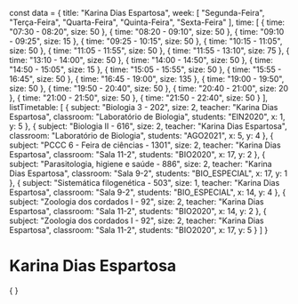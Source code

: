 const data = {
  title: "Karina Dias Espartosa",
  week: [
    "Segunda-Feira",
    "Terça-Feira",
    "Quarta-Feira",
    "Quinta-Feira",
    "Sexta-Feira"
  ],
  time: [
    {
      time: "07:30 - 08:20",
      size: 50
    },
    {
      time: "08:20 - 09:10",
      size: 50
    },
    {
      time: "09:10 - 09:25",
      size: 15
    },
    {
      time: "09:25 - 10:15",
      size: 50
    },
    {
      time: "10:15 - 11:05",
      size: 50
    },
    {
      time: "11:05 - 11:55",
      size: 50
    },
    {
      time: "11:55 - 13:10",
      size: 75
    },
    {
      time: "13:10 - 14:00",
      size: 50
    },
    {
      time: "14:00 - 14:50",
      size: 50
    },
    {
      time: "14:50 - 15:05",
      size: 15
    },
    {
      time: "15:05 - 15:55",
      size: 50
    },
    {
      time: "15:55 - 16:45",
      size: 50
    },
    {
      time: "16:45 - 19:00",
      size: 135
    },
    {
      time: "19:00 - 19:50",
      size: 50
    },
    {
      time: "19:50 - 20:40",
      size: 50
    },
    {
      time: "20:40 - 21:00",
      size: 20
    },
    {
      time: "21:00 - 21:50",
      size: 50
    },
    {
      time: "21:50 - 22:40",
      size: 50
    }
  ],
  listTimetable: [
    {
      subject: "Biologia 3 - 202",
      size: 2,
      teacher: "Karina Dias Espartosa",
      classroom: "Laboratório de Biologia",
      students: "EIN2020",
      x: 1,
      y: 5
    },
    {
      subject: "Biologia II - 616",
      size: 2,
      teacher: "Karina Dias Espartosa",
      classroom: "Laboratório de Biologia",
      students: "AGO2021",
      x: 5,
      y: 4
    },
    {
      subject: "PCCC 6 - Feira de ciências - 1301",
      size: 2,
      teacher: "Karina Dias Espartosa",
      classroom: "Sala 11-2",
      students: "BIO2020",
      x: 17,
      y: 2
    },
    {
      subject: "Parasitologia, higiene e saúde - 886",
      size: 2,
      teacher: "Karina Dias Espartosa",
      classroom: "Sala 9-2",
      students: "BIO_ESPECIAL",
      x: 17,
      y: 1
    },
    {
      subject: "Sistemática filogenética - 503",
      size: 1,
      teacher: "Karina Dias Espartosa",
      classroom: "Sala 9-2",
      students: "BIO_ESPECIAL",
      x: 14,
      y: 4
    },
    {
      subject: "Zoologia dos cordados I - 92",
      size: 2,
      teacher: "Karina Dias Espartosa",
      classroom: "Sala 11-2",
      students: "BIO2020",
      x: 14,
      y: 2
    },
    {
      subject: "Zoologia dos cordados I - 92",
      size: 2,
      teacher: "Karina Dias Espartosa",
      classroom: "Sala 11-2",
      students: "BIO2020",
      x: 17,
      y: 5
    }
  ]
}

# Karina Dias Espartosa

<div>
    {
        <Grid
            title={data.title}
            weekDays={data.week}
            time={data.time}
            listClasses={data.listTimetable}
        />
    }
</div>